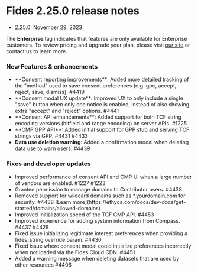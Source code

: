 
# Fides 2.25.0 release notes
- 2.25.0: November 29, 2023

<Callout emoji="" type="info">The **Enterprise** tag indicates that features are only available for Enterprise customers. To review pricing and upgrade your plan, please visit [our site](https://ethyca.com/pricing) or contact us to learn more. </Callout>

### New Features & enhancements 
- <div class="enterprise"/> **Consent reporting improvements**: Added more detailed tracking of the "method" used to save consent preferences (e.g. gpc, accept, reject, save, dismiss). #4419
- <div class="enterprise"/> **Consent modal UX update**: Improved UX to only include a single "save" button when only one notice is enabled, instead of also showing extra "accept" and "reject" options. #4441
- <div class="enterprise"/> **Consent API enhancements**: Added support for both TCF string encoding versions (bitfield and range encoding) on server APIs. #1225
- <div class="enterprise"/> **CMP GPP API**: Added initial support for GPP stub and serving TCF strings via GPP. #4431 #4433
- **Data use deletion warning**: Added a confirmation modal when deleting data use to warn users. #4439


### Fixes and developer updates 
- <div class="enterprise"/> Improved performance of consent API and CMP UI when a large number of vendors are enabled. #1227 #1223
- <div class="enterprise"/> Granted permission to manage domains to Contributor users. #4438
- <div class="enterprise"/> Removed support for wildcard domains such as *.yourdomain.com for security. #4438 [Learn more](https://ethyca.com/docs/dev-docs/get-started/domains/allowed-domains)
- <div class="enterprise"/> Improved initialization speed of the TCF CMP API. #4453
- <div class="enterprise"/> Improved experience for adding system information from Compass. #4437 #4428
- <div class="enterprise"/> Fixed issue initializing legitimate interest preferences when providing a fides_string override param. #4430
- <div class="enterprise"/> Fixed issue where consent modal could initialize preferences incorrectly when not loaded via the Fides Cloud CDN. #4451
- Added a warning message when deleting datasets that are used by other resources #4406

